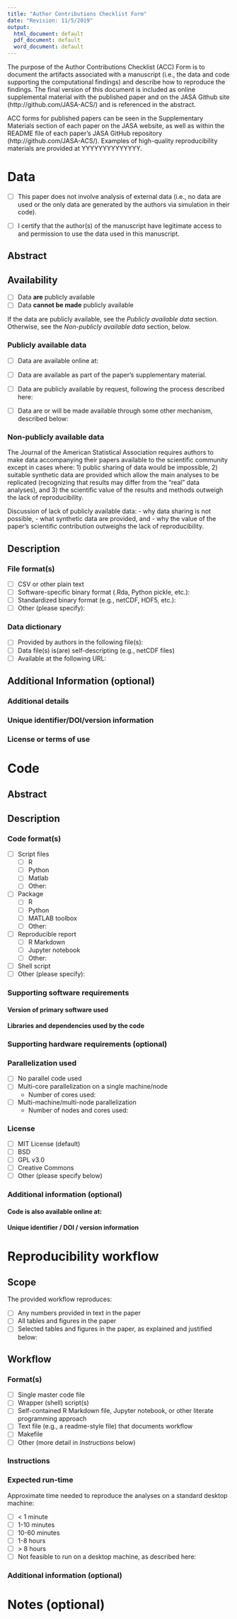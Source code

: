 ---
title: "Author Contributions Checklist Form"
date: "Revision: 11/5/2019"
output:
  html_document: default
  pdf_document: default
  word_document: default
---
<!--HOW TO COMPLETE THIS FORM:-->

<!-- 
1. This is a Markdown document, which requires an interpreter to compile into its final version form. RStudio can compile Markdown documents, as can other open-source tools [provide more detail here].  -->
<!-- 
In your submission, please include: -->
<!-- 
a) This file (with extension .Rmd or .md)  -->
<!-- 
b) A compiled version of this form in PDF or .docx format 
-->

<!-- 
2. Checkboxes in this document appear as follows: -->
<!-- 
- [ ] This is a checkbox -->
<!-- 
To check a checkbox, replace [ ] by [x], as follows: -->
<!-- 
- [x] This is a checked checkbox -->

<!-- 
3. For text answers, simply type the relevant text in the areas indicated. A blank line starts a new paragraph. -->

<!-- 
4. Comments (like these instructions) provide additional instructions throughout the form. There is no need to remove them; they will not appear in the compiled document. -->

<!-- 
5. If you are comfortable with Markdown syntax, you may choose to include any Markdown-compliant formatting in the form. For example, you may wish to include R code chunks and compile this document in R Markdown.  -->

<!-- 
6. If you have any problems completing this form, please contact jasa.app.cs.aer@gmail.com  -->

The purpose of the Author Contributions Checklist (ACC) Form is to document the artifacts associated with a manuscript (i.e., the data and code supporting the computational findings) and describe how to reproduce the findings. The final version of this document is included as online supplemental material with the published paper and on the JASA Github site (http://github.com/JASA-ACS/) and is referenced in the abstract.


ACC forms for published papers can be seen in the Supplementary Materials section of each paper on the JASA website, as well as within the README file of each paper's JASA GitHub repository (http://github.com/JASA-ACS/). Examples of high-quality reproducibility materials are provided at YYYYYYYYYYYYYY.

# Data

- [ ] This paper does not involve analysis of external data (i.e., no data are used or the only data are generated by the authors via simulation in their code).

<!--
If box above is checked, please skip directly to the Code section. Otherwise, continue.
-->

- [ ] I certify that the author(s) of the manuscript have legitimate access to and permission to use the data used in this manuscript.

## Abstract

<!--
Provide a short (< 10 words), high-level description of the data
-->

## Availability

- [ ] Data **are** publicly available
- [ ] Data **cannot be made** publicly available

If the data are publicly available, see the *Publicly available data* section. Otherwise, see the *Non-publicly available data* section, below.

### Publicly available data

<!--
If the data for this manuscript are not publicly available, skip to the Non-publicly available section below. Otherwise, continue.
-->

- [ ] Data are available online at:

- [ ] Data are available as part of the paper’s supplementary material.

- [ ] Data are publicly available by request, following the process described here:

- [ ] Data are or will be made available through some other mechanism, described below:

### Non-publicly available data

<!--
If the data for this manuscript are publicly available, skip to the Description section below. Otherwise, complete this section
-->

The Journal of the American Statistical Association requires authors to make data accompanying their papers available to the scientific community except in cases where: 1) public sharing of data would be impossible, 2) suitable synthetic data are provided which allow the main analyses to be replicated (recognizing that results may differ from the "real" data analyses), and 3) the scientific value of the results and methods outweigh the lack of reproducibility.

Discussion of lack of publicly available data:
-	why data sharing is not possible,
-	what synthetic data are provided, and 
-	why the value of the paper's scientific contribution outweighs the lack of reproducibility.

## Description

### File format(s)

<!--
Check all that apply
-->
- [ ] CSV or other plain text
- [ ] Software-specific binary format (.Rda, Python pickle, etc.):
- [ ] Standardized binary format (e.g., netCDF, HDF5, etc.): 
- [ ] Other (please specify):

### Data dictionary

- [ ] Provided by authors in the following file(s):
- [ ] Data file(s) is(are) self-descripting (e.g., netCDF files)
- [ ] Available at the following URL: 

## Additional Information (optional)

### Additional details

<!-- 
OPTIONAL: Provide any additional details that would be helpful in understanding the data
-->

### Unique identifier/DOI/version information

<!--
OPTIONAL: Provide identifier information
-->

### License or terms of use

<!--
OPTIONAL: Provide licensing information
-->

# Code

## Abstract

<!--
Provide a short (< 10 words), high-level description of the code
-->

## Description

### Code format(s)

<!--
Check all that apply
-->

- [ ] Script files
    - [ ] R
    - [ ] Python
    - [ ] Matlab
    - [ ] Other: 
- [ ] Package
    - [ ] R
    - [ ] Python
    - [ ] MATLAB toolbox
    - [ ] Other: 
- [ ] Reproducible report 
    - [ ] R Markdown
    - [ ] Jupyter notebook
    - [ ] Other:
- [ ] Shell script
- [ ] Other (please specify): 

### Supporting software requirements

#### Version of primary software used

<!--
(e.g., R version 3.6.0)
-->

#### Libraries and dependencies used by the code

<!--
Include version numbers (e.g., version numbers for any R or Python packages used)
-->

### Supporting hardware requirements (optional)

<!--
Hardware requirements including operating system with version number, access to cluster, GPUs, etc.
-->

### Parallelization used

- [ ] No parallel code used
- [ ] Multi-core parallelization on a single machine/node
    - Number of cores used: 
- [ ] Multi-machine/multi-node parallelization 
    - Number of nodes and cores used: 

### License

- [ ] MIT License (default)
- [ ] BSD 
- [ ] GPL v3.0
- [ ] Creative Commons
- [ ] Other (please specify below)

### Additional information (optional)

<!--
By default, submitted code will be published on the JASA GitHub repository (http://github.com/JASA-ACS) as well as in the supplementary material. Authors are encouraged to also make their code available in a public repository.
-->

#### Code is also available online at: 

#### Unique identifier / DOI / version information

# Reproducibility workflow

## Scope

The provided workflow reproduces:

- [ ] Any numbers provided in text in the paper
- [ ] All tables and figures in the paper
- [ ] Selected tables and figures in the paper, as explained and justified below:

## Workflow

<!--
The materials provided should provide a straightforward way for reviewers and readers to reproduce analyses with as few steps as possible. 
-->

### Format(s)

<!--
Check all that apply
-->

- [ ] Single master code file 
- [ ] Wrapper (shell) script(s)
- [ ] Self-contained R Markdown file, Jupyter notebook, or other literate programming approach
- [ ] Text file (e.g., a readme-style file) that documents workflow
- [ ] Makefile
- [ ] Other (more detail in *Instructions* below)

### Instructions

<!--
Describe how to use the materials provided to reproduce analyses in the manuscript
-->

### Expected run-time

Approximate time needed to reproduce the analyses on a standard desktop machine:

- [ ] < 1 minute
- [ ] 1-10 minutes
- [ ] 10-60 minutes
- [ ] 1-8 hours
- [ ] > 8 hours
- [ ] Not feasible to run on a desktop machine, as described here:

### Additional information (optional)

<!--
OPTIONAL: Additional documentation provided (e.g., R package vignettes, demos or other examples) that show how to use the provided code/software in other settings.
-->

# Notes (optional)

<!--
OPTIONAL: Any other relevant information not covered on this form
-->